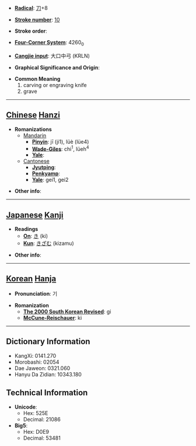 * '''[[Wiktionary:Chinese radical index| Radical]]''': [[Wiktionary:Chinese radical index 刀|刀]]+8

* '''[[Wiktionary:Chinese total strokes index|Stroke number]]''': [[Wiktionary:Chinese total strokes index 10|10]]

* '''Stroke order''': 

* '''[[Wiktionary:Chinese four corner index|Four-Corner System]]''': 4260<sub>0</sub>

* '''[[Wiktionary:Chinese Cangjie index|Cangjie input]]''': 大口中弓 (KRLN)

* '''Graphical Significance and Origin''': 

* '''Common Meaning'''
*#carving or engraving knife
*# grave


----

== [[Chinese]] [[Hanzi]] ==

* '''Romanizations'''
** [[Mandarin]]
*** '''[[Pinyin]]''': jī (ji1), lüè (lüe4)
*** '''[[Wade-Giles]]''': chi<sup>1</sup>, lüeh<sup>4</sup>
*** '''[[Yale]]''': 
**[[Cantonese]]
***'''[[Jyutping]]''':
***'''[[Penkyamp]]''': 
***'''[[Yale]]''': gei1, gei2

* '''Other info''': 

----

== [[Japanese]] [[Kanji]] ==

* '''Readings'''
** '''[[On]]''': [[き]] (ki)
** '''[[Kun]]''': [[きざむ]] (kizamu)

* '''Other info''':  

----

== [[Korean]] [[Hanja]] ==

* '''Pronunciation''': 기

* '''Romanization'''
** '''[[The 2000 South Korean Revised Romanization|The 2000 South Korean Revised]]''': gi
** '''[[McCune-Reischauer]]''': ki

----

== Dictionary Information ==

* KangXi: 0141.270
* Morobashi: 02054
* Dae Jaweon: 0321.060
* Hanyu Da Zidian: 10343.180

== Technical Information ==

* '''Unicode''':
** Hex: 525E
** Decimal: 21086
* '''Big5''':
** Hex: D0E9
** Decimal: 53481